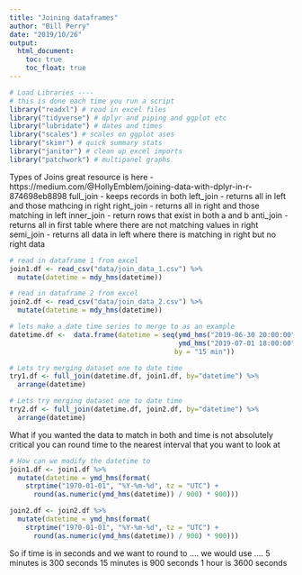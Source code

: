 ```yaml
---
title: "Joining dataframes"
author: "Bill Perry"
date: "2019/10/26"
output:
  html_document:
    toc: true
    toc_float: true
---
```


```r
# Load Libraries ----
# this is done each time you run a script
library("readxl") # read in excel files
library("tidyverse") # dplyr and piping and ggplot etc
library("lubridate") # dates and times
library("scales") # scales on ggplot ases
library("skimr") # quick summary stats
library("janitor") # clean up excel imports
library("patchwork") # multipanel graphs


```

Types of Joins
great resource is here - https://medium.com/@HollyEmblem/joining-data-with-dplyr-in-r-874698eb8898
full_join - keeps records in both
left_join - returns all in left and those mathcing in right
right_join - returns all in right and those matching in left
inner_join - return rows that exist in both a and b
anti_join - returns all in first table where there are not matching values in right
semi_join - returns all data in left where there is matching in right but no right data

```r
# read in dataframe 1 from excel
join1.df <- read_csv("data/join_data_1.csv") %>%
  mutate(datetime = mdy_hms(datetime))
```


```r
# read in dataframe 2 from excel
join2.df <- read_csv("data/join_data_2.csv") %>%
  mutate(datetime = mdy_hms(datetime))
```


```r
# lets make a date time series to merge to as an example
datetime.df <-  data.frame(datetime = seq(ymd_hms("2019-06-30 20:00:00"),
                                          ymd_hms("2019-07-01 18:00:00"),  # now(tzone = "UTC"),
                                         by = "15 min"))

```


```r
# Lets try merging dataset one to date time
try1.df <- full_join(datetime.df, join1.df, by="datetime") %>% 
  arrange(datetime)

```



```r
# Lets try merging dataset one to date time
try2.df <- full_join(datetime.df, join2.df, by="datetime") %>% 
  arrange(datetime)
```


What if you wanted the data to match in both and time is not absolutely critical
you can round time to the nearest interval that you want to look at




```r
# How can we modify the datetime to 
join1.df <- join1.df %>% 
  mutate(datetime = ymd_hms(format(
    strptime("1970-01-01", "%Y-%m-%d", tz = "UTC") +
      round(as.numeric(ymd_hms(datetime)) / 900) * 900)))
```


```r
join2.df <- join2.df %>% 
  mutate(datetime = ymd_hms(format(
    strptime("1970-01-01", "%Y-%m-%d", tz = "UTC") +
      round(as.numeric(ymd_hms(datetime)) / 900) * 900)))
```

So if time is in seconds and we want to round to .... we would use ....
5 minutes is 300 seconds
15 minutes is 900 seconds
1 hour is 3600 seconds







<!-- Global site tag (gtag.js) - Google Analytics -->
<script async src="https://www.googletagmanager.com/gtag/js?id=UA-88373117-6"></script>
<script>
  window.dataLayer = window.dataLayer || [];
  function gtag(){dataLayer.push(arguments);}
  gtag('js', new Date());

  gtag('config', 'UA-88373117-6');
</script>
